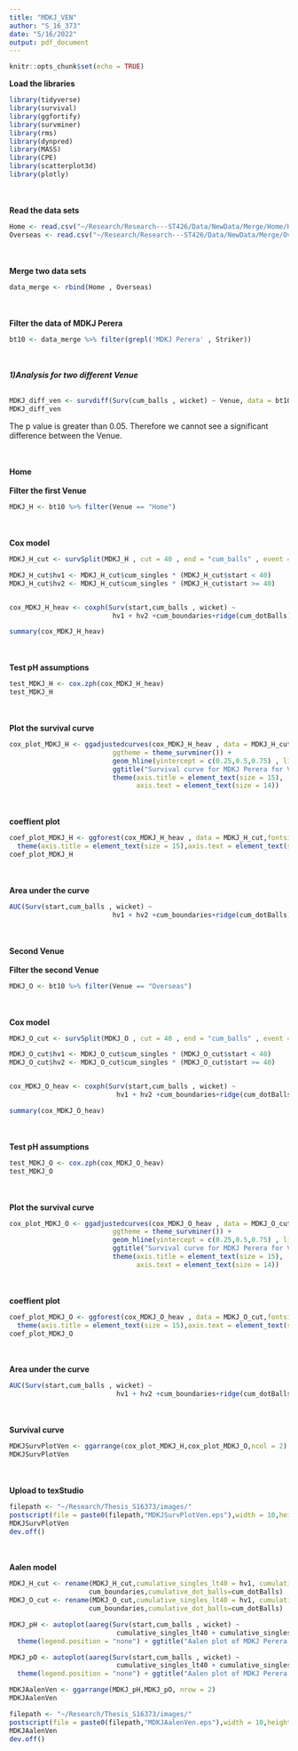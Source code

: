 ```yaml
---
title: "MDKJ_VEN"
author: "S_16_373"
date: "5/16/2022"
output: pdf_document
---
```


```r
knitr::opts_chunk$set(echo = TRUE)
```

**Load the libraries**
```r
library(tidyverse)
library(survival)
library(ggfortify)
library(survminer)
library(rms)
library(dynpred)
library(MASS)
library(CPE)
library(scatterplot3d)
library(plotly)
```
\
\
**Read the data sets**
```r
Home <- read.csv("~/Research/Research---ST426/Data/NewData/Merge/Home/Home.csv")
Overseas <- read.csv("~/Research/Research---ST426/Data/NewData/Merge/Overseas/Overseas.csv")
```
\
\
**Merge two data sets**
```r
data_merge <- rbind(Home , Overseas)
```
\
\
**Filter the data of MDKJ Perera**
```r
bt10 <- data_merge %>% filter(grepl('MDKJ Perera' , Striker))
```
\
\
***1)Analysis for two different Venue***
\
\
```r
MDKJ_diff_ven <- survdiff(Surv(cum_balls , wicket) ~ Venue, data = bt10)
MDKJ_diff_ven
```
The p value is greater than 0.05. Therefore we cannot see a significant difference between the Venue.

\
\
**Home**
\
\
**Filter the first Venue**
```r
MDKJ_H <- bt10 %>% filter(Venue == "Home")
```
\
\
**Cox model**
```r
MDKJ_H_cut <- survSplit(MDKJ_H , cut = 40 , end = "cum_balls" , event = "wicket" , start = "start" , id = "id")

MDKJ_H_cut$hv1 <- MDKJ_H_cut$cum_singles * (MDKJ_H_cut$start < 40)
MDKJ_H_cut$hv2 <- MDKJ_H_cut$cum_singles * (MDKJ_H_cut$start >= 40)


cox_MDKJ_H_heav <- coxph(Surv(start,cum_balls , wicket) ~ 
                          hv1 + hv2 +cum_boundaries+ridge(cum_dotBalls) + cluster (id) , data = MDKJ_H_cut)

summary(cox_MDKJ_H_heav)
```
\
\
**Test pH assumptions**
```r
test_MDKJ_H <- cox.zph(cox_MDKJ_H_heav)
test_MDKJ_H
```
\
\
**Plot the survival curve**
```r
cox_plot_MDKJ_H <- ggadjustedcurves(cox_MDKJ_H_heav , data = MDKJ_H_cut , size = 2,
                          ggtheme = theme_survminer()) + 
                          geom_hline(yintercept = c(0.25,0.5,0.75) , linetype = "dashed") +
                          ggtitle("Survival curve for MDKJ Perera for Venue Home") + 
                          theme(axis.title = element_text(size = 15),
                                axis.text = element_text(size = 14))

```
\
\
**coeffient plot**
```r
coef_plot_MDKJ_H <- ggforest(cox_MDKJ_H_heav , data = MDKJ_H_cut,fontsize = 1.2) + 
  theme(axis.title = element_text(size = 15),axis.text = element_text(size = 14))
coef_plot_MDKJ_H
```
\
\
**Area under the curve**
```r
AUC(Surv(start,cum_balls , wicket) ~ 
                          hv1 + hv2 +cum_boundaries+ridge(cum_dotBalls) + cluster (id) , data = MDKJ_H_cut)
```
\
\
**Second Venue**
\
\
**Filter the second Venue**
```r
MDKJ_O <- bt10 %>% filter(Venue == "Overseas")
```
\
\
**Cox model**
```r
MDKJ_O_cut <- survSplit(MDKJ_O , cut = 40 , end = "cum_balls" , event = "wicket" , start = "start" , id = "id")

MDKJ_O_cut$hv1 <- MDKJ_O_cut$cum_singles * (MDKJ_O_cut$start < 40)
MDKJ_O_cut$hv2 <- MDKJ_O_cut$cum_singles * (MDKJ_O_cut$start >= 40)


cox_MDKJ_O_heav <- coxph(Surv(start,cum_balls , wicket) ~ 
                           hv1 + hv2 +cum_boundaries+ridge(cum_dotBalls) + cluster (id) , data = MDKJ_O_cut)

summary(cox_MDKJ_O_heav)
```
\
\
**Test pH assumptions**
```r
test_MDKJ_O <- cox.zph(cox_MDKJ_O_heav)
test_MDKJ_O
```
\
\
**Plot the survival curve**
```r
cox_plot_MDKJ_O <- ggadjustedcurves(cox_MDKJ_O_heav , data = MDKJ_O_cut , size = 2,
                          ggtheme = theme_survminer()) + 
                          geom_hline(yintercept = c(0.25,0.5,0.75) , linetype = "dashed") +
                          ggtitle("Survival curve for MDKJ Perera for Venue Overseas") + 
                          theme(axis.title = element_text(size = 15),
                                axis.text = element_text(size = 14))

```
\
\
**coeffient plot**
```r
coef_plot_MDKJ_O <- ggforest(cox_MDKJ_O_heav , data = MDKJ_O_cut,fontsize = 1.2) + 
  theme(axis.title = element_text(size = 15),axis.text = element_text(size = 14))
coef_plot_MDKJ_O
```
\
\
**Area under the curve**
```r
AUC(Surv(start,cum_balls , wicket) ~ 
                           hv1 + hv2 +cum_boundaries+ridge(cum_dotBalls) + cluster (id) , data = MDKJ_O_cut)
```
\
\
**Survival curve**
```r
MDKJSurvPlotVen <- ggarrange(cox_plot_MDKJ_H,cox_plot_MDKJ_O,ncol = 2)
MDKJSurvPlotVen
```
\
\
**Upload to texStudio**
```r
filepath <- "~/Research/Thesis_S16373/images/"
postscript(file = paste0(filepath,"MDKJSurvPlotVen.eps"),width = 10,height = 7,horizontal = FALSE)
MDKJSurvPlotVen
dev.off()
```
\
\
**Aalen model**
```r
MDKJ_H_cut <- rename(MDKJ_H_cut,cumulative_singles_lt40 = hv1, cumulative_singles_ge40 = hv2 ,cumulative_fours = 
                    cum_boundaries,cumulative_dot_balls=cum_dotBalls)
MDKJ_O_cut <- rename(MDKJ_O_cut,cumulative_singles_lt40 = hv1, cumulative_singles_ge40 = hv2,cumulative_fours = 
                    cum_boundaries,cumulative_dot_balls=cum_dotBalls)

MDKJ_pH <- autoplot(aareg(Surv(start,cum_balls , wicket) ~ 
                           cumulative_singles_lt40 + cumulative_singles_ge40 +cumulative_fours+ridge(cumulative_dot_balls) + cluster (id) , data = MDKJ_H_cut)) +
  theme(legend.position = "none") + ggtitle("Aalen plot of MDKJ Perera for home venue")

MDKJ_pO <- autoplot(aareg(Surv(start,cum_balls , wicket) ~ 
                           cumulative_singles_lt40 + cumulative_singles_ge40 +cumulative_fours+ridge(cumulative_dot_balls) + cluster (id) , data = MDKJ_O_cut)) +
  theme(legend.position = "none") + ggtitle("Aalen plot of MDKJ Perera for overseas venue")

MDKJAalenVen <- ggarrange(MDKJ_pH,MDKJ_pO, nrow = 2)
MDKJAalenVen
```

```r
filepath <- "~/Research/Thesis_S16373/images/"
postscript(file = paste0(filepath,"MDKJAalenVen.eps"),width = 10,height = 7,horizontal = FALSE)
MDKJAalenVen
dev.off()
```
